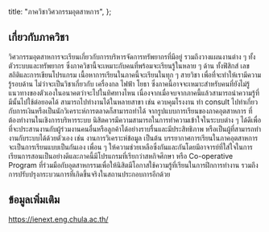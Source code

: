 
  title: "ภาควิชาวิศวกรรมอุตสาหการ",
};

<MajorHeader major={Major.ALL[4]} />

## เกี่ยวกับภาควิชา

วิศวกรรมอุตสาหการจะเรียนเกี่ยวกับการบริหารจัดการทรัพยากรที่มีอยู่ รวมถึงวางแผนงานต่าง ๆ ทั้งตัวระบบและทรัพยากร ซึ่งภาควิชานี้จะเหมาะกับคนที่พร้อมจะเรียนรู้ในหลาย ๆ ด้าน ทั้งฟิสิกส์ เลข สถิติและการเขียนโปรแกรม เนื้อหาการเรียนในภาคนี้จะเรียนในทุก ๆ สายวิชา เพื่อที่จะทำให้เรามีความรู้รอบด้าน ไม่ว่าจะเป็นวิชาเกี่ยวกับ เครื่องกล ไฟฟ้า โยธา ซึ่งภาคนี้อาจจะเหมาะสำหรับคนที่ยังไม่รู้แนวทางของตัวเองในอนาคตว่าจะไปในทิศทางไหน เนื่องจากเมื่อจบจากภาคนี้แล้วสามารถนำความรู้ที่มีนั้นไปใช้ต่อยอดได้ สามารถไปทำงานได้ในหลายสาขา เช่น ควบคุมโรงงาน ทำ consult ไปทำเกี่ยวกับการเงินหรือเป็นนักวิเคราะห์การตลาดก็สามารถทำได้ จากรูปแบบการเรียนของภาคอุตสาหการ ที่ต้องทํางานในเชิงการบริหารระบบ นิสิตควรมีความสามารถในการทําความเข้าใจในระบบต่าง ๆ ได้ดีเพื่อที่จะประสานงานกับผู้ร่วมงานคนอื่นหรือลูกค้าได้อย่างราบรื่นและมีประสิทธิภาพ หรือเป็นผู้ที่สามารถทํางานกับระบบได้ด้วยตัวเอง เช่น งานการวิเคราะห์ข้อมูล เป็นต้น บรรยากาศการเรียนในภาคอุตสาหการจะเป็นการเรียนแบบเป็นกันเอง เพื่อน ๆ ให้ความช่วยเหลือซึ่งกันและกันโดยมีอาจารย์ที่ใส่ใจในการเรียนการสอนเป็นอย่างดีและภาคนี้มีโปรแกรมที่เรียกว่าสหกิจศึกษา หรือ Co-operative Program ที่ร่วมมือกับอุตสาหกรรมเพื่อให้นิสิตมีโอกาสใช้ความรู้ที่เรียนในการฝึกการทํางาน รวมถึงการปรับปรุงกระบวนการที่เกิดขึ้นจริงในสถานประกอบการอีกด้วย

## ข้อมูลเพิ่มเติม

https://ienext.eng.chula.ac.th/
